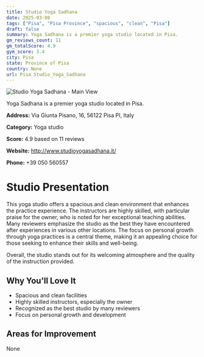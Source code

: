 ```yaml
---
title: Studio Yoga Sadhana
date: 2025-03-08
tags: ["Pisa", "Pisa Province", "spacious", "clean", "Pisa"]  
draft: false
summary: Yoga Sadhana is a premier yoga studio located in Pisa.
gm_reviews_count: 11
gm_totalScore: 4.9
gym_score: 3.4
city: Pisa
state: Province of Pisa
country: None
url: Pisa_Studio_Yoga_Sadhana
---
```


<div className="aspect-[16/9] relative my-8">
  <img 
    src="https://streetviewpixels-pa.googleapis.com/v1/thumbnail?panoid=k9ZXDysFbCDvec-clnHF9g&cb_client=search.gws-prod.gps&w=408&h=240&yaw=30.56252&pitch=0&thumbfov=100"
    alt="Studio Yoga Sadhana - Main View"
    className="object-cover absolute inset-0 w-full h-full rounded-lg"
  />
</div>

Yoga Sadhana is a premier yoga studio located in Pisa.

**Address:** Via Giunta Pisano, 16, 56122 Pisa PI, Italy

**Category:** Yoga studio

**Score:** 4.9 based on 11 reviews

**Website:** http://www.studioyogasadhana.it/

**Phone:** +39 050 560557

# Studio Presentation

This yoga studio offers a spacious and clean environment that enhances the practice experience. The instructors are highly skilled, with particular praise for the owner, who is noted for her exceptional teaching abilities. Many reviewers emphasize the studio as the best they have encountered after experiences in various other locations. The focus on personal growth through yoga practices is a central theme, making it an appealing choice for those seeking to enhance their skills and well-being.

Overall, the studio stands out for its welcoming atmosphere and the quality of the instruction provided.

## Why You'll Love It

- Spacious and clean facilities
- Highly skilled instructors, especially the owner
- Recognized as the best studio by many reviewers
- Focus on personal growth and development

## Areas for Improvement

None

<div className="grid grid-cols-1 xl:grid-cols-2 gap-4 my-8">

</div>